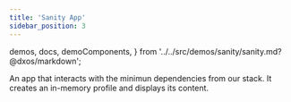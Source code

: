 ```yaml
---
title: 'Sanity App'
sidebar_position: 3
---
```


  demos,
  docs,
  demoComponents,
} from '../../src/demos/sanity/sanity.md?@dxos/markdown';

An app that interacts with the minimun dependencies from our stack.
It creates an in-memory profile and displays its content.

<MarkdownDocs
  demos={demos}
  docs={docs}
  demoComponents={demoComponents} />
